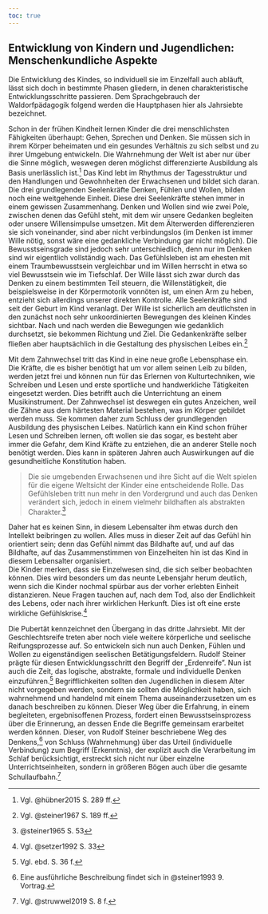 ---
toc: true
---

## Entwicklung von Kindern und Jugendlichen: Menschenkundliche Aspekte

Die Entwicklung des Kindes, so individuell sie im Einzelfall auch abläuft, lässt sich doch in bestimmte Phasen gliedern, in denen charakteristische Entwicklungsschritte passieren. Dem Sprachgebrauch der Waldorfpädagogik folgend werden die Hauptphasen hier als Jahrsiebte bezeichnet.

Schon in der frühen Kindheit lernen Kinder die drei menschlichsten Fähigkeiten überhaupt: Gehen, Sprechen und Denken. Sie müssen sich in ihrem Körper beheimaten und ein gesundes Verhältnis zu sich selbst und zu ihrer Umgebung entwickeln. Die Wahrnehmung der Welt ist aber nur über die Sinne möglich, weswegen deren möglichst differenzierte Ausbildung als Basis unerlässlich ist.[^1] Das Kind lebt im Rhythmus der Tagesstruktur und den Handlungen und Gewohnheiten der Erwachsenen und bildet sich daran. Die drei grundlegenden Seelenkräfte Denken, Fühlen und Wollen, bilden noch eine weitgehende Einheit. Diese drei Seelenkräfte stehen immer in einem gewissen Zusammenhang. Denken und Wollen sind wie zwei Pole, zwischen denen das Gefühl steht, mit dem wir unsere Gedanken begleiten oder unsere Willensimpulse umsetzen. Mit dem Älterwerden differenzieren sie sich voneinander, sind aber nicht verbindungslos (im Denken ist immer Wille nötig, sonst wäre eine gedankliche Verbindung gar nicht möglich). Die Bewusstseinsgrade sind jedoch sehr unterschiedlich, denn nur im Denken sind wir eigentlich vollständig wach. Das Gefühlsleben ist am ehesten mit einem Traumbewusstsein vergleichbar und im Willen herrscht in etwa so viel Bewusstsein wie im Tiefschlaf. Der Wille lässt sich zwar durch das Denken zu einem bestimmten Teil steuern, die Willenstätigkeit, die beispielsweise in der Körpermotorik vonnöten ist, um einen Arm zu heben, entzieht sich allerdings unserer direkten Kontrolle. Alle Seelenkräfte sind seit der Geburt im Kind veranlagt. Der Wille ist sicherlich am deutlichsten in den zunächst noch sehr unkoordinierten Bewegungen des kleinen Kindes sichtbar. Nach und nach werden die Bewegungen wie gedanklich durchsetzt, sie bekommen Richtung und Ziel. Die Gedankenkräfte selber fließen aber hauptsächlich in die Gestaltung des physischen Leibes ein.[^2]

[^1]: Vgl. @hübner2015 S. 289 ff.

[^2]: Vgl. @steiner1967 S. 189 ff.

Mit dem Zahnwechsel tritt das Kind in eine neue große Lebensphase ein. Die Kräfte, die es bisher benötigt hat um vor allem seinen Leib zu bilden, werden jetzt frei und können nun für das Erlernen von Kulturtechniken, wie Schreiben und Lesen und erste sportliche und handwerkliche Tätigkeiten eingesetzt werden. Dies betrifft auch die Unterrichtung an einem Musikinstrument. Der Zahnwechsel ist deswegen ein gutes Anzeichen, weil die Zähne aus dem härtesten Material bestehen, was im Körper gebildet werden muss. Sie kommen daher zum Schluss der grundlegenden Ausbildung des physischen Leibes. Natürlich kann ein Kind schon früher Lesen und Schreiben lernen, oft wollen sie das sogar, es besteht aber immer die Gefahr, dem Kind Kräfte zu entziehen, die an anderer Stelle noch benötigt werden. Dies kann in späteren Jahren auch Auswirkungen auf die gesundheitliche Konstitution haben.

> Die sie umgebenden Erwachsenen und ihre Sicht auf die Welt spielen für die eigene Weltsicht der Kinder eine entscheidende Rolle. Das Gefühlsleben tritt nun mehr in den Vordergrund und auch das Denken verändert sich, jedoch in einem vielmehr bildhaften als abstrakten Charakter.[^3]

[^3]: @steiner1965 S. 53

Daher hat es keinen Sinn, in diesem Lebensalter ihm etwas durch den Intellekt beibringen zu wollen. Alles muss in dieser Zeit auf das Gefühl hin orientiert sein; denn das Gefühl nimmt das Bildhafte auf, und auf das Bildhafte, auf das Zusammenstimmen von Einzelheiten hin ist das Kind in diesem Lebensalter organisiert.\
Die Kinder merken, dass sie Einzelwesen sind, die sich selber beobachten können. Dies wird besonders um das neunte Lebensjahr herum deutlich, wenn sich die Kinder nochmal spürbar aus der vorher erlebten Einheit distanzieren. Neue Fragen tauchen auf, nach dem Tod, also der Endlichkeit des Lebens, oder nach ihrer wirklichen Herkunft. Dies ist oft eine erste wirkliche Gefühlskrise.[^4]

[^4]: Vgl. @setzer1992 S. 33

Die Pubertät kennzeichnet den Übergang in das dritte Jahrsiebt. Mit der Geschlechtsreife treten aber noch viele weitere körperliche und seelische Reifungsprozesse auf. So entwickeln sich nun auch Denken, Fühlen und Wollen zu eigenständigen seelischen Betätigungsfeldern. Rudolf Steiner prägte für diesen Entwicklungsschritt den Begriff der „Erdenreife". Nun ist auch die Zeit, das logische, abstrakte, formale und individuelle Denken einzuführen.[^5] Begrifflichkeiten sollten den Jugendlichen in diesem Alter nicht vorgegeben werden, sondern sie sollten die Möglichkeit haben, sich wahrnehmend und handelnd mit einem Thema auseinanderzusetzen um es danach beschreiben zu können. Dieser Weg über die Erfahrung, in einem begleiteten, ergebnisoffenen Prozess, fordert einen Bewusstseinsprozess über die Erinnerung, an dessen Ende die Begriffe gemeinsam erarbeitet werden können. Dieser, von Rudolf Steiner beschriebene Weg des Denkens,[^6] von Schluss (Wahrnehmung) über das Urteil (individuelle Verbindung) zum Begriff (Erkenntnis), der explizit auch die Verarbeitung im Schlaf berücksichtigt, erstreckt sich nicht nur über einzelne Unterrichtseinheiten, sondern in größeren Bögen auch über die gesamte Schullaufbahn.[^7]

[^5]: Vgl. ebd. S. 36 f.

[^6]: Eine ausführliche Beschreibung findet sich in @steiner1993 9. Vortrag.

[^7]: Vgl. @struwwel2019 S. 8 f.
